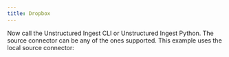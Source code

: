 ```yaml
---
title: Dropbox
---
```



<NewDocument />


<SharedDropbox />

Now call the Unstructured Ingest CLI or Unstructured Ingest Python.  The source connector can be any of the ones supported. This example uses the local source connector:


<CodeGroup>

  <DropboxSh />

  <DropboxPyV2 />

  <DropboxPyV1 />

</CodeGroup>


<SharedPartitionByAPIOSS/>
